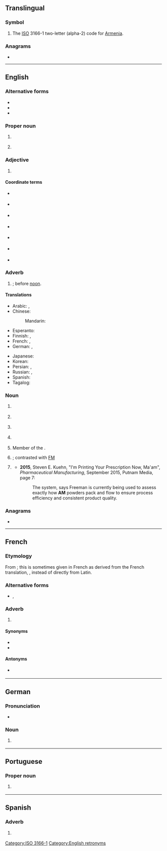 {{also|Appendix:Variations of "am"}}
==Translingual==

===Symbol===
{{head|mul|symbol}}

# The [[ISO]] 3166-1 two-letter (alpha-2) code for [[Armenia]].

===Anagrams===

* {{l|mul|MA}}

[[Category:ISO 3166-1]]

----

==English==
{{wikipedia|AM}}

===Alternative forms===
* {{l|en|A.M.}}
* {{l|en|A. M.}}
* {{l|en|A M}}

===Proper noun===
{{en-proper noun}}

# {{abbreviation of|en|Amazonas|nodot=1}} {{gloss|state of Brazil}}
# {{lb|en|music}} {{initialism of|en|{{w|Arctic Monkeys}}}}

===Adjective===
{{en-adj|-}}

# {{lb|en|timekeeping}} {{initialism of|en|Anno Mundi}} {{gloss|Latin for ''in the year of the world''}}

====Coordinate terms====
{{sense|Anno Mundi}}
* {{l|en|AD}} {{gloss|Anno Domini}}
* {{l|en|BC}} {{gloss|Before Christ}}
* {{l|en|CE}} {{gloss|Common Era}}
* {{l|en|BCE}} {{gloss|Before Common Era}}
* {{l|en|AP}} {{gloss|After Present}} {{qualifier|1= A.D. 1950 == "Present"}}
* {{l|en|BP}} {{gloss|Before Present}} {{qualifier|1= A.D. 1950 == "Present"}}
* {{l|en|AH}} {{gloss|Anno Hegirae}}

===Adverb===
{{en-adv|-}}

# {{lb|en|sometimes|lower case|often|punctuated}} {{initialism of|en|ante meridiem|nodot=1}} {{q|borrowed from Latin}}; before [[noon]].

====Translations====
{{trans-top|before noon}}
* Arabic: {{t|ar|صَبَاحًا}}, {{t+|ar|ص}} {{q|abbreviation}}
* Chinese:
*: Mandarin: {{t+|cmn|上午|tr=shàngwǔ}}
* Esperanto: {{t|eo|a.t.m.}}
* Finnish: {{t+|fi|ap.}}, {{t+|fi|e. pp.}}
* French: {{t|fr|[[du]] [[matin]]}}, {{t+|fr|avant-midi}} {{qualifier|Canada, Belgium}}
* German: {{t+|de|vormittags}}, {{t+|de|morgens}}
{{trans-mid}}
* Japanese: {{t+|ja|午前|tr=ごぜん, gozen}}
* Korean: {{t+|ko|오전|alt=오전에}}
* Persian: {{t+|fa|پیشین|tr=pišin}}, {{t|fa|پیش از نیمروز|tr=piš az nimruz}}
* Russian: {{t+|ru|но́чи}} {{qualifier|till 3 AM}}, {{t+|ru|утра́}} {{qualifier|after 3 AM}}
* Spanish: {{t|es|AM}}
* Tagalog: {{t|tl|n.u.}}
{{trans-bottom}}

===Noun===
{{en-noun|~}}

# {{lb|en|education}} {{initialism of|en|Artium Magister}}
# {{lb|en|education}} {{initialism of|en|Master of Arts}}
# {{lb|en|politics|UK}} {{initialism of|en|Assembly Member}} {{gloss|A title similar to [[MP]], placed after the name of a Member of the Welsh National Assembly.}}
# {{lb|en|property law}} {{initialism of|en|automated mapping}} {{gloss|Used in conjunction with Facilities Managements abbreviations (AM/FM).}}
# Member of the {{w|Order of Australia}}.
# {{lb|en|communication|broadcasting}} {{initialism of|en|amplitude modulation}}; contrasted with [[FM]]
# {{lb|en|manufacturing}} {{initialism of|en|additive manufacturing}}
#* '''2015''', Steven E. Kuehn, "I'm Printing Your Prescription Now, Ma'am", ''Pharmaceutical Manufacturing'', September 2015, Putnam Media, page 7:
#*: The system, says Freeman is currently being used to assess exactly how '''AM''' powders pack and flow to ensure process efficiency and consistent product quality.

===Anagrams===
* {{anagrams|en|a=am|-ma-|M&A|M.A.|MA|Ma|ma}}

[[Category:English retronyms]]

----

==French==

===Etymology===
From {{etyl|la|fr}} {{m|la|ante meridiem}}; this is sometimes given in French as derived from the French translation, {{m|fr|avant|gloss=before}} {{m|fr|midi|gloss=noon}}, instead of directly from Latin.

===Alternative forms===
* {{l|fr|A.M.}}, {{l|fr|A. M.}}

===Adverb===
{{head|fr|adverb}}

# {{abbreviation of|fr|ante meridiem}}

====Synonyms====
{{sense|ante meridiem}}
* {{l|fr|ante meridiem}}
* {{l|fr|avant midi}}

====Antonyms====
* {{sense|ante meridiem}} {{l|fr|PM}}

----

==German==

===Pronunciation===
* {{audio|de|LL-Q188 (deu)-Frank C. Müller-AM.wav|Audio}}

===Noun===
{{de-noun|n|AM|gen2=AMs|-}}

# {{lb|de|software|development}} {{acronym of|de|w:de:Anwendungsmanagement|Anwendungsmanagement}}

----

==Portuguese==

===Proper noun===
{{pt-proper noun}}

# {{abbreviation of|pt|Amazonas|nodot=1}} {{gloss|a Brazilian state}}

----

==Spanish==

===Adverb===
{{head|es|adverb}}

# {{l|en|AM}} {{gloss|before noon}}